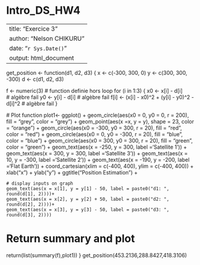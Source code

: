 # Intro_DS_HW4

---
title: "Exercice 3"
author: "Nelson CHIKURU"
date: "`r Sys.Date()`"
output: html_document
---

get_position <- function(d1, d2, d3) {
  x <- c(-300, 300, 0)
  y <- c(300, 300, -300)
  d <- c(d1, d2, d3)
  
  f <- numeric(3) # function definie hors loop
  for (i in 1:3) {
    x0 <- x[i] - d[i] # algèbre fail 
    y0 <- y[i] - d[i] # algèbre fail
    f[i] <- (x[i] - x0)^2 + (y[i] - y0)^2 - d[i]^2 # algèbre fail 
  }
  
  # Plot function 
  plot1<- ggplot() +
    geom_circle(aes(x0 = 0, y0 = 0, r = 200), fill = "grey", color = "grey") +
    geom_point(aes(x =x, y = y), shape = 23, color = "orange") +
    geom_circle(aes(x0 = -300, y0 = 300, r = 20), fill = "red", color = "red") +
    geom_circle(aes(x0 = 0, y0 = -300, r = 20), fill = "blue", color = "blue") +
    geom_circle(aes(x0 = 300, y0 = 300, r = 20), fill = "green", color = "green") +
    geom_text(aes(x = -250, y = 300, label ='Satellite 1')) +
    geom_text(aes(x = 300, y = 300, label ='Satellite 3')) +
    geom_text(aes(x = 10, y = -300, label ='Satellite 2')) +
    geom_text(aes(x = -190, y = -200, label ='Flat Earth')) +
    coord_cartesian(xlim = c(-400, 400), ylim = c(-400, 400)) +
    xlab("x") + ylab("y") + ggtitle("Position Estimation") +
    
    # display inputs on graph
    geom_text(aes(x = x[1], y = y[1] - 50, label = paste0("d1: ", round(d[1], 2))))+
    geom_text(aes(x = x[2], y = y[2] + 50, label = paste0("d2: ", round(d[2], 2))))+ 
    geom_text(aes(x = x[3], y = y[3] - 50, label = paste0("d3: ", round(d[3], 2))))
  
# Return summary and plot
return(list(summary(f),plot1))
}
get_position(453.2136,288.8427,418.3106)
